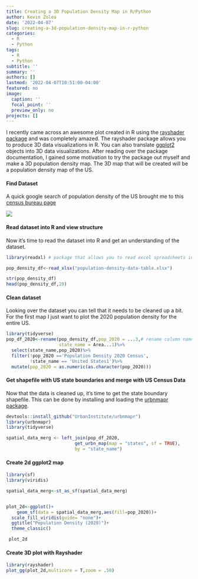 ```yaml
---
title: Creating a 3D Population Density Map in R/Python
author: Kevin Zolea
date: '2022-04-07'
slug: creating-a-3d-population-density-map-in-r-python
categories:
  - R
  - Python
tags:
  - R
  - Python
subtitle: ''
summary: ''
authors: []
lastmod: '2022-04-07T10:51:00-04:00'
featured: no
image:
  caption: ''
  focal_point: ''
  preview_only: no
projects: []
---
```

I recently came across an awesome plot created in R using the [rayshader package](https://www.rayshader.com/index.html){target="_blank"} and was completely amazed. The rayshader package allows you to produce 3D data visualizations in R. You can also translate [ggplot2](https://ggplot2.tidyverse.org/){target="_blank"} objects into 3D data visualizations. After reading over the package documentation, I gained some motivation to try the package out myself and make a 3D population density map. The 3D map that will be created will be a population density map of the US.

#### Find Dataset

A quick google search of population density of the US brought me to this [census bureau page](https://www.census.gov/data/tables/time-series/dec/density-data-text.html){target="_blank"}

![](capture.png)


#### Read dataset into R and view structure

Now it's time to read the dataset into R and get an understanding of the dataset.

```r

library(readxl) # package that allows you to read excel spreadsheets into R

pop_density_df<-read_xlsx("population-density-data-table.xlsx")

str(pop_density_df)
head(pop_density_df,20)

```

#### Clean dataset

Looking over the dataset you can tell that it needs to be cleaned up a bit. For the first map I just want to plot the 2020 population density for the entire US.

```r
library(tidyverse)
pop_df_2020<-rename(pop_density_df,pop_2020 = ...3,# rename column name ...3 to pop_2020
                    state_name = Area...1)%>%
  select(state_name,pop_2020)%>%
  filter(!pop_2020 =='Population Density 2020 Census',
         !state_name == 'United States1')%>%
  mutate(pop_2020 = as.numeric(as.character(pop_2020)))

```

#### Get shapefile with US state boundaries and merge with US Census Data

Now that the data is cleaned up, it's time to get the state boundary shapefile. This can be done by installing and loading the [urbnmapr package](https://urbaninstitute.github.io/urbnmapr/){target="_blank"}. 

```r
devtools::install_github("UrbanInstitute/urbnmapr")
library(urbnmapr)
library(tidyverse)

spatial_data_merg <- left_join(pop_df_2020,
                          get_urbn_map(map = "states", sf = TRUE),
                          by = "state_name")

```

#### Create 2d ggplot2 map

```r
library(sf)
library(viridis)

spatial_data_merg<-st_as_sf(spatial_data_merg)


plot_2d<-ggplot()+
    geom_sf(data = spatial_data_merg,aes(fill=pop_2020))+
  scale_fill_viridis(guide= "none")+
  ggtitle("Population Density (2020)")+
  theme_classic()

 plot_2d   


```


#### Create 3D plot with Rayshader

```r
library(rayshader)
plot_gg(plot_2d,multicore = T,zoom = .50)


```










